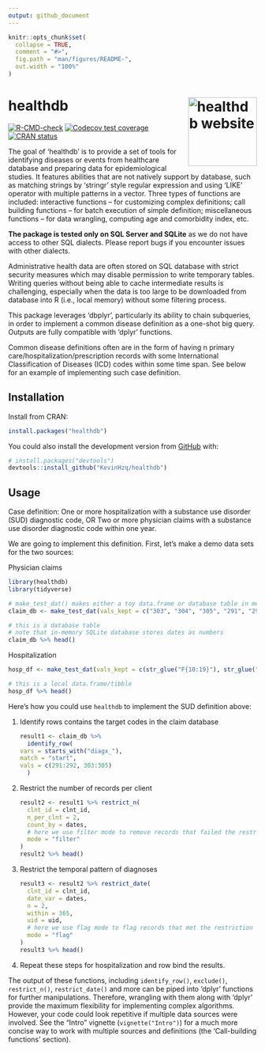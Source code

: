```yaml
---
output: github_document
---
```


<!-- README.md is generated from README.Rmd. Please edit that file -->

```r
knitr::opts_chunk$set(
  collapse = TRUE,
  comment = "#>",
  fig.path = "man/figures/README-",
  out.width = "100%"
)
```

# healthdb <a href="https://kevinhzq.github.io/healthdb/"><img src="man/figures/logo.png" alt="healthdb website" align="right" height="139"/></a>

<!-- badges: start -->

[![R-CMD-check](https://github.com/KevinHzq/healthdb/actions/workflows/R-CMD-check.yaml/badge.svg)](https://github.com/KevinHzq/healthdb/actions/workflows/R-CMD-check.yaml) [![Codecov test coverage](https://codecov.io/gh/KevinHzq/healthdb/branch/master/graph/badge.svg)](https://app.codecov.io/gh/KevinHzq/healthdb?branch=master) [![CRAN status](https://www.r-pkg.org/badges/version/healthdb)](https://CRAN.R-project.org/package=healthdb)

<!-- badges: end -->

The goal of 'healthdb' is to provide a set of tools for identifying diseases or events from healthcare database and preparing data for epidemiological studies. It features abilities that are not natively support by database, such as matching strings by 'stringr' style regular expression and using 'LIKE' operator with multiple patterns in a vector. Three types of functions are included: interactive functions -- for customizing complex definitions; call building functions -- for batch execution of simple definition; miscellaneous functions -- for data wrangling, computing age and comorbidity index, etc.

**The package is tested only on SQL Server and SQLite** as we do not have access to other SQL dialects. Please report bugs if you encounter issues with other dialects.

Administrative health data are often stored on SQL database with strict security measures which may disable permission to write temporary tables. Writing queries without being able to cache intermediate results is challenging, especially when the data is too large to be downloaded from database into R (i.e., local memory) without some filtering process.

This package leverages 'dbplyr', particularly its ability to chain subqueries, in order to implement a common disease definition as a one-shot big query. Outputs are fully compatible with 'dplyr' functions.

Common disease definitions often are in the form of having n primary care/hospitalization/prescription records with some International Classification of Diseases (ICD) codes within some time span. See below for an example of implementing such case definition.

## Installation

Install from CRAN:

```r
install.packages("healthdb")
```

You could also install the development version from [GitHub](https://github.com/) with:

```r
# install.packages("devtools")
devtools::install_github("KevinHzq/healthdb")
```

## Usage

Case definition: One or more hospitalization with a substance use disorder (SUD) diagnostic code, OR Two or more physician claims with a substance use disorder diagnostic code within one year.

We are going to implement this definition. First, let's make a demo data sets for the two sources:

Physician claims

```r
library(healthdb)
library(tidyverse)

# make_test_dat() makes either a toy data.frame or database table in memory with known number of rows that satisfy the query we will show later
claim_db <- make_test_dat(vals_kept = c("303", "304", "305", "291", "292", str_glue("30{30:59}"), str_glue("29{10:29}"), noise_val = c("999", "111")), type = "database")

# this is a database table
# note that in-memory SQLite database stores dates as numbers
claim_db %>% head()
```

Hospitalization

```r
hosp_df <- make_test_dat(vals_kept = c(str_glue("F{10:19}"), str_glue("F{100:199}"), noise_val = "999"), type = "data.frame")

# this is a local data.frame/tibble
hosp_df %>% head()
```

Here's how you could use `healthdb` to implement the SUD definition above:

1.  Identify rows contains the target codes in the claim database

    ```r
    result1 <- claim_db %>%
      identify_row(
    vars = starts_with("diagx_"),
    match = "start",
    vals = c(291:292, 303:305)
      )
    ```

2.  Restrict the number of records per client

    ```r
    result2 <- result1 %>% restrict_n(
      clnt_id = clnt_id,
      n_per_clnt = 2,
      count_by = dates,
      # here we use filter mode to remove records that failed the restriction
      mode = "filter"
    )
    result2 %>% head()
    ```

3.  Restrict the temporal pattern of diagnoses

    ```r
    result3 <- result2 %>% restrict_date(
      clnt_id = clnt_id,
      date_var = dates,
      n = 2,
      within = 365,
      uid = uid,
      # here we use flag mode to flag records that met the restriction instead of removing those
      mode = "flag"
    )
    result3 %>% head()
    ```

4.  Repeat these steps for hospitalization and row bind the results.

The output of these functions, including `identify_row()`, `exclude()`, `restrict_n()`, `restrict_date()` and more can be piped into 'dplyr' functions for further manipulations. Therefore, wrangling with them along with 'dplyr' provide the maximum flexibility for implementing complex algorithms. However, your code could look repetitive if multiple data sources were involved. See the "Intro" vignette (`vignette("Intro")`) for a much more concise way to work with multiple sources and definitions (the 'Call-building functions' section).

